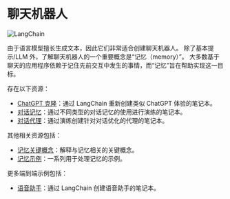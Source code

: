 # 聊天机器人

![LangChain](https://pica.zhimg.com/50/v2-56e8bbb52aa271012541c1fe1ceb11a2_r.gif 'LangChain中文网')



由于语言模型擅长生成文本，因此它们非常适合创建聊天机器人。
除了基本提示/LLM 外，了解聊天机器人的一个重要概念是“记忆（memory）”。
大多数基于聊天的应用程序依赖于记住先前交互中发生的事情，而“记忆”旨在帮助实现这一目标。

存在以下资源：
- [ChatGPT 克隆](/docs/modules/agents/how_to/chatgpt_clone.html)：通过 LangChain 重新创建类似 ChatGPT 体验的笔记本。
- [对话记忆](/docs/modules/memory.html)：通过不同类型的对话记忆的使用进行演练的笔记本。
- [对话代理](/docs/modules/agents/agent_types/conversational_agent.html)：通过演练创建针对对话优化的代理的笔记本。


其他相关资源包括：
- [记忆关键概念](/docs/modules/memory.html)：解释与记忆相关的关键概念。
- [记忆示例](/docs/modules/memory/how_to_guides.html)：一系列用于处理记忆的示例。

更多端到端示例包括：
- [语音助手](./voice_assistant.html)：通过 LangChain 创建语音助手的笔记本。
